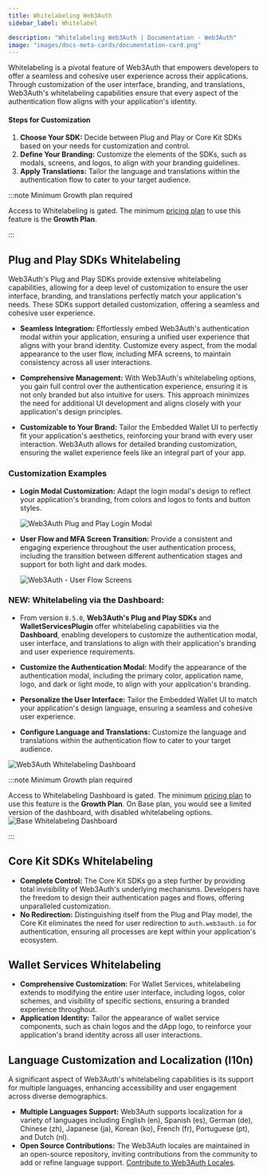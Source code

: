 ```yaml
---
title: Whitelabeling Web3Auth
sidebar_label: Whitelabel

description: "Whitelabeling Web3Auth | Documentation - Web3Auth"
image: "images/docs-meta-cards/documentation-card.png"
---
```


Whitelabeling is a pivotal feature of Web3Auth that empowers developers to offer a seamless and
cohesive user experience across their applications. Through customization of the user interface,
branding, and translations, Web3Auth's whitelabeling capabilities ensure that every aspect of the
authentication flow aligns with your application's identity.

#### Steps for Customization

1. **Choose Your SDK:** Decide between Plug and Play or Core Kit SDKs based on your needs for
   customization and control.
2. **Define Your Branding:** Customize the elements of the SDKs, such as modals, screens, and logos,
   to align with your branding guidelines.
3. **Apply Translations:** Tailor the language and translations within the authentication flow to
   cater to your target audience.

:::note Minimum Growth plan required

Access to Whitelabeling is gated. The minimum [pricing plan](https://web3auth.io/pricing.html) to
use this feature is the **Growth Plan**.

:::

## Plug and Play SDKs Whitelabeling

Web3Auth's Plug and Play SDKs provide extensive whitelabeling capabilities, allowing for a deep
level of customization to ensure the user interface, branding, and translations perfectly match your
application's needs. These SDKs support detailed customization, offering a seamless and cohesive
user experience.

- **Seamless Integration:** Effortlessly embed Web3Auth's authentication modal within your
  application, ensuring a unified user experience that aligns with your brand identity. Customize
  every aspect, from the modal appearance to the user flow, including MFA screens, to maintain
  consistency across all user interactions.

- **Comprehensive Management:** With Web3Auth's whitelabeling options, you gain full control over
  the authentication experience, ensuring it is not only branded but also intuitive for users. This
  approach minimizes the need for additional UI development and aligns closely with your
  application's design principles.

- **Customizable to Your Brand:** Tailor the Embedded Wallet UI to perfectly fit your application's
  aesthetics, reinforcing your brand with every user interaction. Web3Auth allows for detailed
  branding customization, ensuring the wallet experience feels like an integral part of your app.

### Customization Examples

- **Login Modal Customization:** Adapt the login modal's design to reflect your application's
  branding, from colors and logos to fonts and button styles.

  ![Web3Auth Plug and Play Login Modal](/images/whitelabel/modal/whitelable-login-modal.gif)

- **User Flow and MFA Screen Transition:** Provide a consistent and engaging experience throughout
  the user authentication process, including the transition between different authentication stages
  and support for both light and dark modes.

  ![Web3Auth - User Flow Screens](/images/whitelabel/user-flow-screens.gif)

### NEW: Whitelabeling via the Dashboard:

- From version `8.5.0`, **Web3Auth's Plug and Play SDKs** and **WalletServicesPlugin** offer
  whitelabeling capabilities via the **Dashboard**, enabling developers to customize the
  authentication modal, user interface, and translations to align with their application's branding
  and user experience requirements.

- **Customize the Authentication Modal:** Modify the appearance of the authentication modal,
  including the primary color, application name, logo, and dark or light mode, to align with your
  application's branding.

- **Personalize the User Interface:** Tailor the Embedded Wallet UI to match your application's
  design language, ensuring a seamless and cohesive user experience.

- **Configure Language and Translations:** Customize the language and translations within the
  authentication flow to cater to your target audience.

![Web3Auth Whitelabeling Dashboard](/images/whitelabel/whitelabel-dashboard.gif)

:::note Minimum Growth plan required

Access to Whitelabeling Dashboard is gated. The minimum
[pricing plan](https://web3auth.io/pricing.html) to use this feature is the **Growth Plan**. On Base
plan, you would see a limited version of the dashboard, with disabled whitelabeling options.
![Base Whitelabeling Dashboard](/images/whitelabel/base-whitelabeling-dashboard.png)

:::

## Core Kit SDKs Whitelabeling

- **Complete Control:** The Core Kit SDKs go a step further by providing total invisibility of
  Web3Auth's underlying mechanisms. Developers have the freedom to design their authentication pages
  and flows, offering unparalleled customization.
- **No Redirection:** Distinguishing itself from the Plug and Play model, the Core Kit eliminates
  the need for user redirection to `auth.web3auth.io` for authentication, ensuring all processes are
  kept within your application's ecosystem.

## Wallet Services Whitelabeling

- **Comprehensive Customization:** For Wallet Services, whitelabeling extends to modifying the
  entire user interface, including logos, color schemes, and visibility of specific sections,
  ensuring a branded experience throughout.
- **Application Identity:** Tailor the appearance of wallet service components, such as chain logos
  and the dApp logo, to reinforce your application's brand identity across all user interactions.

## Language Customization and Localization (l10n)

A significant aspect of Web3Auth's whitelabeling capabilities is its support for multiple languages,
enhancing accessibility and user engagement across diverse demographics.

- **Multiple Languages Support:** Web3Auth supports localization for a variety of languages
  including English (en), Spanish (es), German (de), Chinese (zh), Japanese (ja), Korean (ko),
  French (fr), Portuguese (pt), and Dutch (nl).
- **Open Source Contributions:** The Web3Auth locales are maintained in an open-source repository,
  inviting contributions from the community to add or refine language support.
  [Contribute to Web3Auth Locales](https://github.com/Web3Auth/web3auth-locales).

